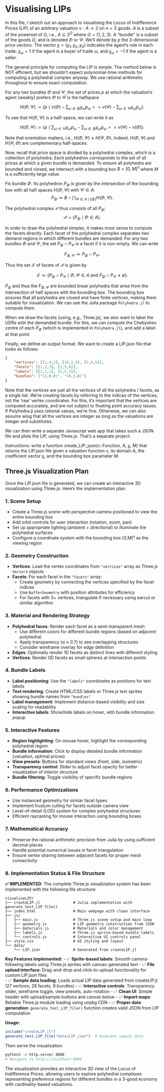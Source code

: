 # Visualising LIPs


In this file, I sketch out an approach to visualising the Locus of Indifference Prices (LIP) of an arbitrary
valuation $v: A \to \mathbb{Z}$ on $n=3$ goods. $A$ is a subset of the powerset of $\Omega$, i.e., $A \subseteq 2^\Omega$ where $\Omega = \{1,2,3\}$. A "bundle" is a subset of the goods $\Omega$, and is denoted $\Phi$ or $\Psi$. We'll denote by $p$ the 3-dimensional price vectors. The vector $\chi = (\chi_1, \chi_2, \chi_3)$ indicates the agent's role in each trade: $\chi_\omega = 1$ if the agent is a buyer of trade $\omega$, and $\chi_\omega = -1$ if the agent is a seller.

The general principle for computing the LIP is simple. The method below is NOT efficient, but we shouldn't expect polynomial-time methods for computing a polyhedral complex anyway. We use rational arithmetic throughout to ensure exact computation.

For any two bundles $\Phi$ and $\Psi$, the set of prices $p$ at which the valuation's agent (weakly) prefers $\Phi$ to $\Psi$ is the halfspace

$$
    H(\Phi, \Psi) := \left \{ p \mid v(\Phi) - \sum_{\omega \in \Phi} \chi_\omega p_\omega >= v(\Psi) - \sum_{\omega \in \Psi} \chi_\omega p_\omega \right \}.
$$

To see that $H(\Phi, \Psi)$ is a half-space, we can write it as

$$
    H(\Phi, \Psi) := \left \{ p \mid  \sum_{\omega \in \Psi} \chi_\omega p_\omega - \sum_{\omega \in \Phi} \chi_\omega p_\omega >= v(\Psi) - v(\Phi) \right \}.
$$

Note that orientation matters, i.e., $H(\Phi, \Psi) \neq H(\Psi, \Phi)$. Indeed, $H(\Phi, \Psi)$ and $H(\Psi, \Phi)$ are complementary half-spaces.

Now, recall that price space is divided by a polyhedral complex, which is a collection of polyhedra. Each polyhedron corresponds to the set of all prices at which a given bundle is demanded. To ensure all polyhedra are bounded and closed, we intersect with a bounding box $B = [0, M]^n$ where $M$ is a sufficiently large value.

Fix bundle $\Phi$. Its polyhedron $P_\Phi$ is given by the intersection of the bounding box with all half spaces $H(\Phi, \Psi)$ with $\Psi \in A$: 
$$
    P_\Phi \coloneqq B \cap \bigcap_{\Psi \in A \setminus \{\Phi\}} H(\Phi, \Psi).
$$

The polyhedral complex $\mathcal{P}$ thus consists of all $P_\Phi$:
$$
    \mathcal{P} \coloneqq \{ P_\Phi \mid \Phi \in A \}.
$$

In order to draw the polyhedral simplex, it makes most sense to compute the facets directly. Each facet of the polyhedral complex separates two demand regions in which different bundles are demanded. For any two bundles $\Phi$ and $\Psi$, the set $P_\Phi \cap P_\Psi$ is a facet if it is non-empty. We can write

$$
    F_{\Phi, \Psi} \coloneqq P_\Phi \cap P_\Psi.
$$

Thus the set $\mathcal{F}$ of facets of $\mathcal{P}$ is given by

$$
    \mathcal{F} \coloneqq \{ P_\Phi \cap P_\Psi \mid \Phi, \Psi \in A \text{ and } P_\Phi \cap P_\Psi \neq \emptyset \}.
$$

$P_\Phi$ and thus the $F_{\Phi, \Psi}$ are bounded linear polyhedra that arise from the intersection of half spaces with the bounding box. The bounding box ensures that all polyhedra are closed and have finite vertices, making them suitable for visualization. We can use the Julia package `Polyhedra.jl` to compute them.

When we draw the facets (using, e.g., Three.js), we also want to label the UDRs with the demanded bundle. For this, we can compute the Chebyshev centre of each $P_\Phi$ (which is implemented in `Polyhedra.jl`), and add a label at that point.

Finally, we define an output format. We want to create a LIP.json file that looks as follows:

```json
{
    "vertices": [[1,4,2], [10,2,5], [2,4,5]],
    "facets": [[1,2,3], [1,5,8]],
    "labels": [[1,1,1], [2,5,3]],
    "bundles": ["(1,0,0)", "(0,1,0)"]
}
```

Note that the vertices are just all the vertices of all the polyhedra / facets, as a single list. We're creating facets by referring to the indices of the vertices, not the 'raw' vertex coordinates. For this, it's important that the vertices are computed accurately, and are not subject to floating point accuracy issues. If Polyhedra.jl uses rational values, we're fine. Otherwise, we can also assume wlog that all the vertices are integer as long as the valuations are integer and substitutes.

We can then write a separate Javascript web app that takes such a JSON file and plots the LIP, using Three.js. That's a separate project.

Instructions: write a function create_LIP_json(v::Function, A, χ, M) that returns the LIP.json file given a valuation function v, its domain A, the coefficient vector χ, and the bounding box parameter M.

## Three.js Visualization Plan

Once the LIP.json file is generated, we can create an interactive 3D visualization using Three.js. Here's the implementation plan:

### 1. Scene Setup
- Create a Three.js scene with perspective camera positioned to view the entire bounding box
- Add orbit controls for user interaction (rotation, zoom, pan)
- Set up appropriate lighting (ambient + directional) to illuminate the polyhedral surfaces
- Configure a coordinate system with the bounding box [0,M]³ as the viewing region

### 2. Geometry Construction
- **Vertices**: Load the vertex coordinates from `"vertices"` array as Three.js `Vector3` objects
- **Facets**: For each facet in the `"facets"` array:
  - Create geometry by connecting the vertices specified by the facet indices
  - Use `BufferGeometry` with position attributes for efficiency
  - For facets with 3+ vertices, triangulate if necessary using earcut or similar algorithm

### 3. Material and Rendering Strategy
- **Polyhedral faces**: Render each facet as a semi-transparent mesh
  - Use different colors for different bundle regions (based on adjacent polyhedra)
  - Apply transparency (α ≈ 0.7) to see overlapping structures
  - Consider wireframe overlay for edge definition
- **Edges**: Optionally render 1D facets as distinct lines with different styling
- **Vertices**: Render 0D facets as small spheres at intersection points

### 4. Bundle Labels
- **Label positioning**: Use the `"labels"` coordinates as positions for text labels
- **Text rendering**: Create HTML/CSS labels or Three.js text sprites showing bundle names from `"bundles"`
- **Label management**: Implement distance-based visibility and size scaling for readability
- **Interactive labels**: Show/hide labels on hover, with bundle information popup

### 5. Interactive Features
- **Region highlighting**: On mouse hover, highlight the corresponding polyhedral region
- **Bundle information**: Click to display detailed bundle information (valuation, optimal prices)
- **View presets**: Buttons for standard views (front, side, isometric)
- **Transparency control**: Slider to adjust facet opacity for better visualization of interior structure
- **Bundle filtering**: Toggle visibility of specific bundle regions

### 6. Performance Optimizations
- Use instanced geometry for similar facet types
- Implement frustum culling for facets outside camera view  
- Level-of-detail (LOD) system for complex polyhedral structures
- Efficient raycasting for mouse interaction using bounding boxes

### 7. Mathematical Accuracy
- Preserve the rational arithmetic precision from Julia by using sufficient decimal places
- Handle potential numerical issues in facet triangulation
- Ensure vertex sharing between adjacent facets for proper mesh connectivity

### 8. Implementation Status & File Structure

**✅ IMPLEMENTED**: The complete Three.js visualization system has been implemented with the following file structure:

```
visualiseLIP/
├── createLIP.jl               # Julia implementation with generate_test_LIP_file()
├── index.html                 # Main webpage with clean interface
├── js/
│   ├── main.js                # Three.js scene setup and main loop
│   ├── geometry.js            # LIP geometry construction from JSON
│   ├── materials.js           # Materials and color management
│   ├── labels.js              # Three.js sprite-based bundle labels
│   └── controls.js            # Interactive UI controls panel
├── style.css                  # UI styling and layout
└── data/
    └── LIP.json               # Generated from createLIP.jl
```

**Key Features Implemented:**
- ✅ **Sprite-based labels**: Smooth camera-following labels using Three.js sprites with canvas-generated text
- ✅ **File upload interface**: Drag-and-drop and click-to-upload functionality for custom LIP.json files  
- ✅ **Sample data loading**: Loads actual LIP data generated from createLIP.jl (27 vertices, 28 facets, 8 bundles)
- ✅ **Interactive controls**: Transparency slider, wireframe toggle, view presets, auto-rotation
- ✅ **Clean UI**: Simple header with upload/sample buttons and canvas below
- ✅ **Import maps**: Reliable Three.js module loading using unpkg CDN
- ✅ **Proper data generation**: `generate_test_LIP_file()` function creates valid JSON from LIP computation

**Usage:**
```julia
include("createLIP.jl")
generate_test_LIP_file("data/LIP.json")  # Generate sample data
```

Then serve the visualization:
```bash
python3 -m http.server 8000
# Navigate to http://localhost:8000
```

The visualization provides an interactive 3D view of the Locus of Indifference Prices, allowing users to explore polyhedral complexes representing preference regions for different bundles in a 3-good economy with cardinality-based valuations.